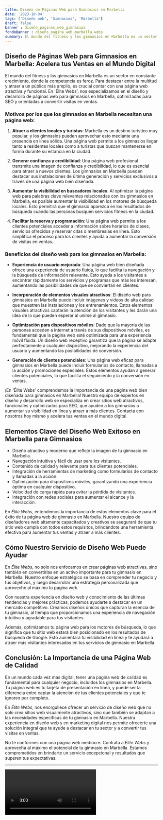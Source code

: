 ```yaml
---
title: Diseño de Páginas Web para Gimnasios en Marbella
date: '2023-10-04'
tags: ['Diseño web', 'Gimnasios', 'Marbella']
draft: false
banner : diseño_paginas_web_gimnasios
fondoBanner : diseño_pagina_web_marbella.webp
summary: El mundo del fitness y los gimnasios en Marbella es un sector en constante crecimiento, donde la competencia es feroz. Para destacar entre la multitud y atraer a un público más amplio, es crucial contar con una página web atractiva y funcional. En 'Élite Webs', nos especializamos en el diseño y desarrollo de páginas web para gimnasios en Marbella, optimizadas para SEO y orientadas a convertir visitas en ventas.
---
```


## Diseño de Páginas Web para Gimnasios en Marbella: Acelera tus Ventas en el Mundo Digital

El mundo del fitness y los gimnasios en Marbella es un sector en constante crecimiento, donde la competencia es feroz. Para destacar entre la multitud y atraer a un público más amplio, es crucial contar con una página web atractiva y funcional. En 'Élite Webs', nos especializamos en el diseño y desarrollo de páginas web para gimnasios en Marbella, optimizadas para SEO y orientadas a convertir visitas en ventas.

### Motivos por los que los gimnasios en Marbella necesitan una página web:

1. **Atraer a clientes locales y turistas**: Marbella es un destino turístico muy popular, y los gimnasios pueden aprovechar esto mediante una presencia en línea sólida. Una página web permite a los gimnasios llegar tanto a residentes locales como a turistas que buscan mantenerse en forma durante su estancia en la ciudad.

2. **Generar confianza y credibilidad**: Una página web profesional transmite una imagen de confianza y credibilidad, lo que es esencial para atraer a nuevos clientes. Los gimnasios en Marbella pueden destacar sus instalaciones de última generación y servicios exclusivos a través de una página web bien diseñada.

3. **Aumentar la visibilidad en buscadores locales**: Al optimizar la página web para palabras clave relevantes relacionadas con los gimnasios en Marbella, es posible aumentar la visibilidad en los motores de búsqueda locales. Esto permitirá que el gimnasio aparezca en los resultados de búsqueda cuando las personas busquen servicios fitness en la ciudad.

4. **Facilitar la reserva y programación**: Una página web permite a los clientes potenciales acceder a información sobre horarios de clases, servicios ofrecidos y reservar citas o membresías en línea. Esto simplifica el proceso para los clientes y ayuda a aumentar la conversión de visitas en ventas.

### Beneficios del diseño web para los gimnasios en Marbella:

- **Experiencia de usuario mejorada**: Una página web bien diseñada ofrece una experiencia de usuario fluida, lo que facilita la navegación y la búsqueda de información relevante. Esto ayuda a los visitantes a encontrar rápidamente los servicios y programas que más les interesan, aumentando las posibilidades de que se conviertan en clientes.

- **Incorporación de elementos visuales atractivos**: El diseño web para gimnasios en Marbella puede incluir imágenes y videos de alta calidad que muestren las instalaciones y los entrenamientos. Estos elementos visuales atractivos captarán la atención de los visitantes y les darán una idea de lo que pueden esperar al unirse al gimnasio.

- **Optimización para dispositivos móviles**: Dado que la mayoría de las personas acceden a internet a través de sus dispositivos móviles, es fundamental que la página web esté optimizada para una experiencia móvil fluida. Un diseño web receptivo garantiza que la página se adapte perfectamente a cualquier dispositivo, mejorando la experiencia del usuario y aumentando las posibilidades de conversión.

- **Generación de clientes potenciales**: Una página web eficaz para gimnasios en Marbella puede incluir formularios de contacto, llamadas a la acción y promociones especiales. Estos elementos ayudan a generar clientes potenciales, lo que facilita el seguimiento y la conversión en ventas.

¡En 'Élite Webs' comprendemos la importancia de una página web bien diseñada para gimnasios en Marbella! Nuestro equipo de expertos en diseño y desarrollo web se especializa en crear sitios web atractivos, funcionales y optimizados para SEO, que ayuden a los gimnasios a aumentar su visibilidad en línea y atraer a más clientes. Contacta con nosotros hoy mismo y acelera tus ventas en el mundo digital.

<GifSeo />

<Cta />

## Elementos Clave del Diseño Web Exitoso en Marbella para Gimnasios

- Diseño atractivo y moderno que refleje la imagen de tu gimnasio en Marbella.
- Navegación intuitiva y fácil de usar para los visitantes.
- Contenido de calidad y relevante para tus clientes potenciales.
- Integración de herramientas de marketing como formularios de contacto y llamadas a la acción.
- Optimización para dispositivos móviles, garantizando una experiencia óptima en cualquier dispositivo.
- Velocidad de carga rápida para evitar la pérdida de visitantes.
- Integración con redes sociales para aumentar el alcance y la interacción.

En *Élite Webs*, entendemos la importancia de estos elementos clave para el éxito de tu página web de gimnasio en Marbella. Nuestro equipo de diseñadores web altamente capacitados y creativos se asegurará de que tu sitio web cumpla con todos estos requisitos, brindándote una herramienta efectiva para aumentar tus ventas y atraer a más clientes.  

## Cómo Nuestro Servicio de Diseño Web Puede Ayudar

En *Élite Webs*, no solo nos enfocamos en crear páginas web atractivas, sino también en convertirlas en un activo importante para tu gimnasio en Marbella. Nuestro enfoque estratégico se basa en comprender tu negocio y tus objetivos, y luego desarrollar una estrategia personalizada que aproveche al máximo tu página web.

Con nuestra experiencia en diseño web y conocimiento de las últimas tendencias y mejores prácticas, podemos ayudarte a destacar en un mercado competitivo. Creamos diseños únicos que capturan la esencia de tu gimnasio, al tiempo que proporcionamos una experiencia de navegación intuitiva y agradable para tus visitantes.

Además, optimizamos tu página web para los motores de búsqueda, lo que significa que tu sitio web estará bien posicionado en los resultados de búsqueda de Google. Esto aumentará tu visibilidad en línea y te ayudará a atraer más visitantes interesados ​​en tus servicios de gimnasio en Marbella.

## Conclusión: La Importancia de una Página Web de Calidad

En un mundo cada vez más digital, tener una página web de calidad es fundamental para cualquier negocio, incluidos los gimnasios en Marbella. Tu página web es tu tarjeta de presentación en línea, y puede ser la diferencia entre captar la atención de tus clientes potenciales y que te ignoren por completo.

En *Élite Webs*, nos enorgullece ofrecer un servicio de diseño web que no solo crea sitios web visualmente atractivos, sino que también se adaptan a las necesidades específicas de tu gimnasio en Marbella. Nuestra experiencia en diseño web y en marketing digital nos permite ofrecerte una solución integral que te ayude a destacar en tu sector y a convertir tus visitas en ventas.

No te conformes con una página web mediocre. Contrata a *Élite Webs* y aprovecha al máximo el potencial de tu gimnasio en Marbella. Estamos comprometidos en brindarte un servicio excepcional y resultados que superen tus expectativas.

---

<Video />

<CtaBot job='Gimnasios' city='Marbella'/>

<Gmaps query='Marbella+españa+maps' />